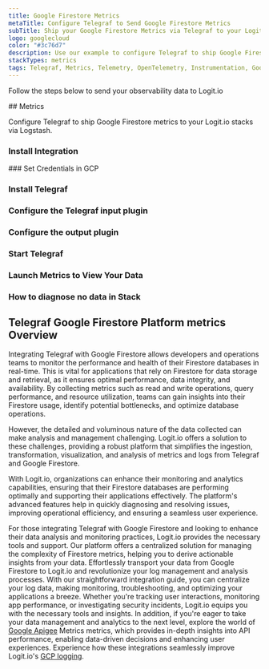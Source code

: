 ```yaml
---
title: Google Firestore Metrics
metaTitle: Configure Telegraf to Send Google Firestore Metrics
subTitle: Ship your Google Firestore Metrics via Telegraf to your Logit.io Stack
logo: googlecloud
color: "#3c76d7"
description: Use our example to configure Telegraf to ship Google Firestore metrics to Logit.io. Configure Telegraf to send Google Firestore metrics to Logstash or Elastic.
stackTypes: metrics
tags: Telegraf, Metrics, Telemetry, OpenTelemetry, Instrumentation, Google Firestore, Cloud Database, NoSQL
---
```


Follow the steps below to send your observability data to Logit.io

<Steps>
  ## Metrics

  Configure Telegraf to ship Google Firestore metrics to your Logit.io stacks via Logstash.
  
  ### Install Integration
  <InstallIntegration/>
  ### Set Credentials in GCP

  <SetGCPCredentials intro="Google Firestore is an integral suite of services offered within Google Cloud. It is purpose-built for the creation, deployment, and management of scalable and flexible NoSQL databases, enabling secure and efficient storage and retrieval of data in a cloud-native ecosystem."/>
  
  ### Install Telegraf

  <InstallTelegraf />

  ### Configure the Telegraf input plugin

  <TelegrafStackDriverInput metric_type="firestore.googleapis.com"/>

  ### Configure the output plugin

  <TelegrafOutputPlugin />

  ### Start Telegraf

  <StartTelegraf />

  ### Launch Metrics to View Your Data

  <LaunchVisualizer type="metrics" />

  ### How to diagnose no data in Stack

  <DiagnoseNoData />
</Steps>

## Telegraf Google Firestore Platform metrics Overview

Integrating Telegraf with Google Firestore allows developers and operations teams to monitor the 
performance and health of their Firestore databases in real-time. This is vital for applications 
that rely on Firestore for data storage and retrieval, as it ensures optimal performance, data integrity, 
and availability. By collecting metrics such as read and write operations, query performance, and 
resource utilization, teams can gain insights into their Firestore usage, identify potential 
bottlenecks, and optimize database operations.

However, the detailed and voluminous nature of the data collected can make analysis and management 
challenging. Logit.io offers a solution to these challenges, providing a robust platform that 
simplifies the ingestion, transformation, visualization, and analysis of metrics and logs from 
Telegraf and Google Firestore. 

With Logit.io, organizations can enhance their monitoring and analytics capabilities, ensuring that 
their Firestore databases are performing optimally and supporting their applications effectively. 
The platform's advanced features help in quickly diagnosing and resolving issues, improving 
operational efficiency, and ensuring a seamless user experience.

For those integrating Telegraf with Google Firestore and looking to enhance their data analysis 
and monitoring practices, Logit.io provides the necessary tools and support. Our platform offers 
a centralized solution for managing the complexity of Firestore metrics, helping you to derive 
actionable insights from your data. Effortlessly transport your data from Google Firestore to 
Logit.io and revolutionize your log management and analysis processes. With our straightforward 
integration guide, you can centralize your log data, making monitoring, troubleshooting, and 
optimizing your applications a breeze. Whether you're tracking user interactions, monitoring app 
performance, or investigating security incidents, Logit.io equips you with the necessary tools and insights. 
In addition, if you're eager to take your data management and analytics to the next level, explore 
the world of [Google Apigee](/integrations/google-cloud-apigee/#metrics) Metrics metrics, 
which provides in-depth insights into API performance, enabling data-driven decisions and enhancing 
user experiences. Experience how these integrations seamlessly improve Logit.io's 
[GCP logging](https://logit.io/solutions/gcp-logging/).